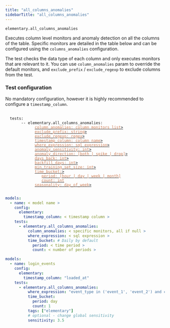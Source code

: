 ```yaml
---
title: "all_columns_anomalies"
sidebarTitle: "all_columns_anomalies"
---
```


`elementary.all_columns_anomalies`

Executes column level monitors and anomaly detection on all the columns of the table.
Specific monitors are detailed in the table below and can be configured using the `columns_anomalies` configuration.

The test checks the data type of each column and only executes monitors that are relevant to it.
You can use `column_anomalies` param to override the default monitors, and `exclude_prefix` / `exclude_regexp` to exclude columns from the test. 

<Snippet file="column-metrics.mdx" />


### Test configuration

No mandatory configuration, however it is highly recommended to configure a `timestamp_column`.

<pre>
 <code>
  tests:                                                                                                                                                                                                                        
    &nbsp;&nbsp; -- elementary.all_columns_anomalies:
      &nbsp;&nbsp;&nbsp;&nbsp;&nbsp;&nbsp; <a href="/guides/anomaly-detection-configuration/column-anomalies"><font color="#CD7D55">column_anomalies: column monitors list</font>></a>
      &nbsp;&nbsp;&nbsp;&nbsp;&nbsp;&nbsp; <a href="/guides/anomaly-detection-configuration/exclude_prefix"><font color="#CD7D55">exclude_prefix: string</font>></a>
      &nbsp;&nbsp;&nbsp;&nbsp;&nbsp;&nbsp; <a href="/guides/anomaly-detection-configuration/exclude_regexp"><font color="#CD7D55">exclude_regexp: regex</font>></a>
      &nbsp;&nbsp;&nbsp;&nbsp;&nbsp;&nbsp; <a href="/guides/anomaly-detection-configuration/timestamp-column"><font color="#CD7D55">timestamp_column: column name</font>></a>                                                   
      &nbsp;&nbsp;&nbsp;&nbsp;&nbsp;&nbsp; <a href="/guides/anomaly-detection-configuration/where-expression"><font color="#CD7D55">where_expression: sql expression</font>></a>                                                
      &nbsp;&nbsp;&nbsp;&nbsp;&nbsp;&nbsp; <a href="/guides/anomaly-detection-configuration/anomaly-sensitivity"><font color="#CD7D55">anomaly_sensitivity: int</font>></a>                                                     
      &nbsp;&nbsp;&nbsp;&nbsp;&nbsp;&nbsp; <a href="/guides/anomaly-detection-configuration/anomaly-direction"><font color="#CD7D55">anomaly_direction: [both | spike | drop]</font>></a>                                       
      &nbsp;&nbsp;&nbsp;&nbsp;&nbsp;&nbsp; <a href="/guides/anomaly-detection-configuration/days-back"><font color="#CD7D55">days_back: int</font>></a>                                                                         
      &nbsp;&nbsp;&nbsp;&nbsp;&nbsp;&nbsp; <a href="/guides/anomaly-detection-configuration/backfill-days"><font color="#CD7D55">backfill_days: int</font>></a>                                                                 
      &nbsp;&nbsp;&nbsp;&nbsp;&nbsp;&nbsp; <a href="/guides/anomaly-detection-configuration/min-training-set-size"><font color="#CD7D55">min_training_set_size: int</font>></a>                                                 
      &nbsp;&nbsp;&nbsp;&nbsp;&nbsp;&nbsp; <a href="/guides/anomaly-detection-configuration/time-bucket"><font color="#CD7D55">time_bucket:</font>></a>                                                                         
      &nbsp;&nbsp;&nbsp;&nbsp;&nbsp;&nbsp;&nbsp;&nbsp;&nbsp; <a href="/guides/anomaly-detection-configuration/time-bucket"><font color="#CD7D55">period: [hour | day | week | month]</font></a>                                 
      &nbsp;&nbsp;&nbsp;&nbsp;&nbsp;&nbsp;&nbsp;&nbsp;&nbsp; <a href="/guides/anomaly-detection-configuration/time-bucket"><font color="#CD7D55">count: int</font></a>                                                          
      &nbsp;&nbsp;&nbsp;&nbsp;&nbsp;&nbsp; <a href="/guides/anomaly-detection-configuration/seasonality"><font color="#CD7D55">seasonality: day_of_week</font>></a>           
 </code>
</pre>


<RequestExample>

```yml Models
models:
  - name: < model name >
    config:
      elementary:
        timestamp_column: < timestamp column >
    tests:
      - elementary.all_columns_anomalies:
          column_anomalies: < specific monitors, all if null >
          where_expression: < sql expression >
          time_bucket: # Daily by default
            period: < time period >
            count: < number of periods >
```

```yml Models example
models:
  - name: login_events
    config:
      elementary:
        timestamp_column: "loaded_at"
    tests:
      - elementary.all_columns_anomalies:
          where_expression: "event_type in ('event_1', 'event_2') and country_name != 'unwanted country'"
          time_bucket:
            period: day
            count: 1
          tags: ["elementary"]
          # optional - change global sensitivity
          sensitivity: 3.5
```

</RequestExample>